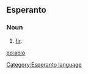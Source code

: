 ==Esperanto==
===Noun===
# [[fir]].

{{Universala Vortaro}}
[[eo:abio]]
[[Category:Esperanto language]]